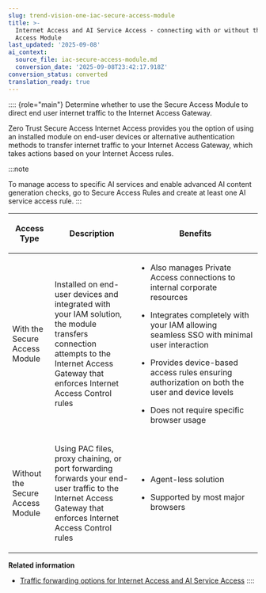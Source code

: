```yaml
---
slug: trend-vision-one-iac-secure-access-module
title: >-
  Internet Access and AI Service Access - connecting with or without the Secure
  Access Module
last_updated: '2025-09-08'
ai_context:
  source_file: iac-secure-access-module.md
  conversion_date: '2025-09-08T23:42:17.918Z'
conversion_status: converted
translation_ready: true
---
```


:::: {role="main"}
Determine whether to use the Secure Access Module to direct end user internet traffic to the Internet Access Gateway.

Zero Trust Secure Access Internet Access provides you the option of using an installed module on end-user devices or alternative authentication methods to transfer internet traffic to your Internet Access Gateway, which takes actions based on your Internet Access rules.

:::note

To manage access to specific AI services and enable advanced AI content generation checks, go to Secure Access Rules and create at least one AI service access rule.
:::

<table>
<colgroup>
<col style="width: 17%" />
<col style="width: 33%" />
<col style="width: 50%" />
</colgroup>
<thead>
<tr>
<th><p>Access Type</p></th>
<th><p>Description</p></th>
<th><p>Benefits</p></th>
</tr>
</thead>
<tbody>
<tr>
<td>With the Secure Access Module</td>
<td><p>Installed on end-user devices and integrated with your IAM solution, the module transfers connection attempts to the Internet Access Gateway that enforces Internet Access Control rules</p></td>
<td><ul>
<li><p>Also manages Private Access connections to internal corporate resources</p></li>
<li><p>Integrates completely with your IAM allowing seamless SSO with minimal user interaction</p></li>
<li><p>Provides device-based access rules ensuring authorization on both the user and device levels</p></li>
<li><p>Does not require specific browser usage</p></li>
</ul></td>
</tr>
<tr>
<td><p>Without the Secure Access Module</p></td>
<td><p>Using PAC files, proxy chaining, or port forwarding forwards your end-user traffic to the Internet Access Gateway that enforces Internet Access Control rules</p></td>
<td><ul>
<li><p>Agent-less solution</p></li>
<li><p>Supported by most major browsers</p></li>
</ul></td>
</tr>
</tbody>
</table>

**Related information**

- [Traffic forwarding options for Internet Access and AI Service Access](traffic-forwarding-internet-access.md "Learn about alternative methods that ensure internet traffic is directed to the Internet Access Gateway without installing the Secure Access Module.")
::::
